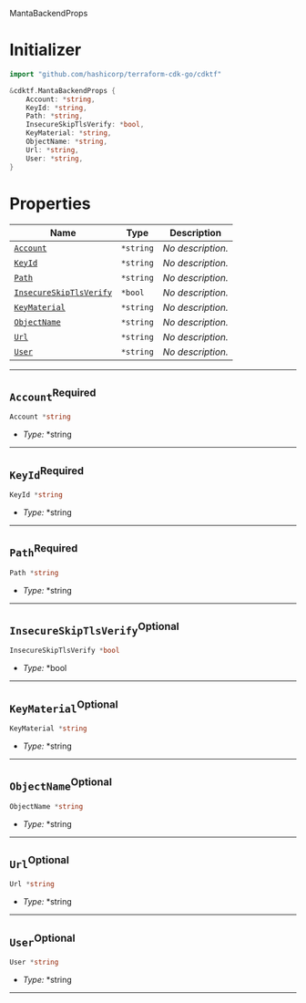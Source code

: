  MantaBackendProps <a name="MantaBackendProps" id="cdktf.MantaBackendProps"></a>

# Initializer <a name="Initializer" id="cdktf.MantaBackendProps.Initializer"></a>

```go
import "github.com/hashicorp/terraform-cdk-go/cdktf"

&cdktf.MantaBackendProps {
	Account: *string,
	KeyId: *string,
	Path: *string,
	InsecureSkipTlsVerify: *bool,
	KeyMaterial: *string,
	ObjectName: *string,
	Url: *string,
	User: *string,
}
```

# Properties <a name="Properties" id="Properties"></a>

| **Name** | **Type** | **Description** |
| --- | --- | --- |
| <code><a href="#cdktf.MantaBackendProps.property.account">Account</a></code> | <code>*string</code> | *No description.* |
| <code><a href="#cdktf.MantaBackendProps.property.keyId">KeyId</a></code> | <code>*string</code> | *No description.* |
| <code><a href="#cdktf.MantaBackendProps.property.path">Path</a></code> | <code>*string</code> | *No description.* |
| <code><a href="#cdktf.MantaBackendProps.property.insecureSkipTlsVerify">InsecureSkipTlsVerify</a></code> | <code>*bool</code> | *No description.* |
| <code><a href="#cdktf.MantaBackendProps.property.keyMaterial">KeyMaterial</a></code> | <code>*string</code> | *No description.* |
| <code><a href="#cdktf.MantaBackendProps.property.objectName">ObjectName</a></code> | <code>*string</code> | *No description.* |
| <code><a href="#cdktf.MantaBackendProps.property.url">Url</a></code> | <code>*string</code> | *No description.* |
| <code><a href="#cdktf.MantaBackendProps.property.user">User</a></code> | <code>*string</code> | *No description.* |

---

## `Account`<sup>Required</sup> <a name="Account" id="cdktf.MantaBackendProps.property.account"></a>

```go
Account *string
```

- *Type:* *string

---

## `KeyId`<sup>Required</sup> <a name="KeyId" id="cdktf.MantaBackendProps.property.keyId"></a>

```go
KeyId *string
```

- *Type:* *string

---

## `Path`<sup>Required</sup> <a name="Path" id="cdktf.MantaBackendProps.property.path"></a>

```go
Path *string
```

- *Type:* *string

---

## `InsecureSkipTlsVerify`<sup>Optional</sup> <a name="InsecureSkipTlsVerify" id="cdktf.MantaBackendProps.property.insecureSkipTlsVerify"></a>

```go
InsecureSkipTlsVerify *bool
```

- *Type:* *bool

---

## `KeyMaterial`<sup>Optional</sup> <a name="KeyMaterial" id="cdktf.MantaBackendProps.property.keyMaterial"></a>

```go
KeyMaterial *string
```

- *Type:* *string

---

## `ObjectName`<sup>Optional</sup> <a name="ObjectName" id="cdktf.MantaBackendProps.property.objectName"></a>

```go
ObjectName *string
```

- *Type:* *string

---

## `Url`<sup>Optional</sup> <a name="Url" id="cdktf.MantaBackendProps.property.url"></a>

```go
Url *string
```

- *Type:* *string

---

## `User`<sup>Optional</sup> <a name="User" id="cdktf.MantaBackendProps.property.user"></a>

```go
User *string
```

- *Type:* *string

---
